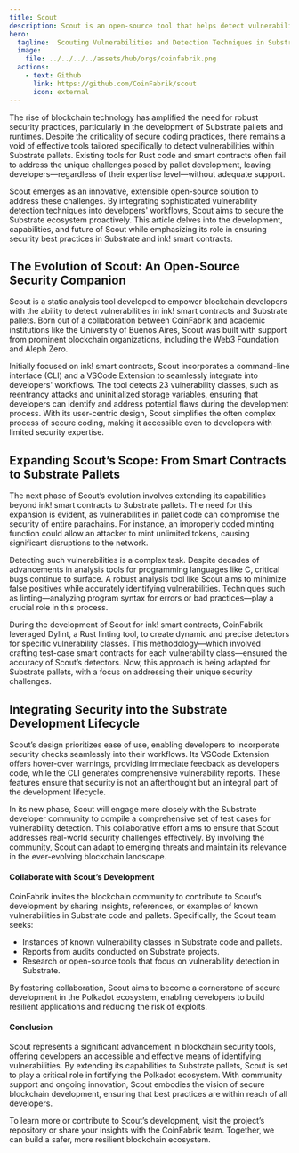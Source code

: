 ```yaml
---
title: Scout
description: Scout is an open-source tool that helps detect vulnerabilities in Substrate pallets and ink! smart contracts, enhancing security.
hero:
  tagline:  Scouting Vulnerabilities and Detection Techniques in Substrate.
  image: 
    file: ../../../../assets/hub/orgs/coinfabrik.png
  actions:
    - text: Github
      link: https://github.com/CoinFabrik/scout
      icon: external
---
```



The rise of blockchain technology has amplified the need for robust security practices, particularly in the development of Substrate pallets and runtimes. Despite the criticality of secure coding practices, there remains a void of effective tools tailored specifically to detect vulnerabilities within Substrate pallets. Existing tools for Rust code and smart contracts often fail to address the unique challenges posed by pallet development, leaving developers—regardless of their expertise level—without adequate support.

Scout emerges as an innovative, extensible open-source solution to address these challenges. By integrating sophisticated vulnerability detection techniques into developers' workflows, Scout aims to secure the Substrate ecosystem proactively. This article delves into the development, capabilities, and future of Scout while emphasizing its role in ensuring security best practices in Substrate and ink! smart contracts.

## The Evolution of Scout: An Open-Source Security Companion
Scout is a static analysis tool developed to empower blockchain developers with the ability to detect vulnerabilities in ink! smart contracts and Substrate pallets. Born out of a collaboration between CoinFabrik and academic institutions like the University of Buenos Aires, Scout was built with support from prominent blockchain organizations, including the Web3 Foundation and Aleph Zero.

Initially focused on ink! smart contracts, Scout incorporates a command-line interface (CLI) and a VSCode Extension to seamlessly integrate into developers' workflows. The tool detects 23 vulnerability classes, such as reentrancy attacks and uninitialized storage variables, ensuring that developers can identify and address potential flaws during the development process. With its user-centric design, Scout simplifies the often complex process of secure coding, making it accessible even to developers with limited security expertise.

## Expanding Scout’s Scope: From Smart Contracts to Substrate Pallets
The next phase of Scout’s evolution involves extending its capabilities beyond ink! smart contracts to Substrate pallets. The need for this expansion is evident, as vulnerabilities in pallet code can compromise the security of entire parachains. For instance, an improperly coded minting function could allow an attacker to mint unlimited tokens, causing significant disruptions to the network.

Detecting such vulnerabilities is a complex task. Despite decades of advancements in analysis tools for programming languages like C, critical bugs continue to surface. A robust analysis tool like Scout aims to minimize false positives while accurately identifying vulnerabilities. Techniques such as linting—analyzing program syntax for errors or bad practices—play a crucial role in this process.

During the development of Scout for ink! smart contracts, CoinFabrik leveraged Dylint, a Rust linting tool, to create dynamic and precise detectors for specific vulnerability classes. This methodology—which involved crafting test-case smart contracts for each vulnerability class—ensured the accuracy of Scout’s detectors. Now, this approach is being adapted for Substrate pallets, with a focus on addressing their unique security challenges.

## Integrating Security into the Substrate Development Lifecycle
Scout’s design prioritizes ease of use, enabling developers to incorporate security checks seamlessly into their workflows. Its VSCode Extension offers hover-over warnings, providing immediate feedback as developers code, while the CLI generates comprehensive vulnerability reports. These features ensure that security is not an afterthought but an integral part of the development lifecycle.

In its new phase, Scout will engage more closely with the Substrate developer community to compile a comprehensive set of test cases for vulnerability detection. This collaborative effort aims to ensure that Scout addresses real-world security challenges effectively. By involving the community, Scout can adapt to emerging threats and maintain its relevance in the ever-evolving blockchain landscape.

#### Collaborate with Scout’s Development
CoinFabrik invites the blockchain community to contribute to Scout’s development by sharing insights, references, or examples of known vulnerabilities in Substrate code and pallets. Specifically, the Scout team seeks:
- Instances of known vulnerability classes in Substrate code and pallets.
- Reports from audits conducted on Substrate projects.
- Research or open-source tools that focus on vulnerability detection in Substrate.

By fostering collaboration, Scout aims to become a cornerstone of secure development in the Polkadot ecosystem, enabling developers to build resilient applications and reducing the risk of exploits.

#### Conclusion
Scout represents a significant advancement in blockchain security tools, offering developers an accessible and effective means of identifying vulnerabilities. By extending its capabilities to Substrate pallets, Scout is set to play a critical role in fortifying the Polkadot ecosystem. With community support and ongoing innovation, Scout embodies the vision of secure blockchain development, ensuring that best practices are within reach of all developers.

To learn more or contribute to Scout’s development, visit the project’s repository or share your insights with the CoinFabrik team. Together, we can build a safer, more resilient blockchain ecosystem.

